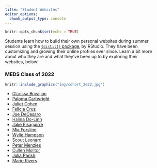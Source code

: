 ```yaml
---
title: "Student Websites"
editor_options: 
  chunk_output_type: console
---
```


```r
knitr::opts_chunk$set(echo = TRUE)
```

Students learn how to build their own personal websites during summer session using the [`{distill}` package](https://rstudio.github.io/distill/), by RStudio. They have been customizing and growing their online profiles ever since. Learn a bit more about who they are and what they've been up to by exploring their websites, below!

### MEDS Class of 2022

```r
knitr::include_graphics("img/cohort_2022.jpg")
```

- [Clarissa Boyajian](https://cboyajian.github.io/)
- [Paloma Cartwright](https://palomacartwright.github.io/)
- [Juliet Cohen](https://julietcohen.github.io/)
- [Felicia Cruz](https://fmcruz23.github.io/)
- [Joe DeCesaro](https://joedecesaro.github.io/)
- [Halina Do-Linh](https://hdolinh.github.io/)
- [Jake Eisaguirre](https://jake-eisaguirre.github.io/)
- [Mia Forsline](https://miaforsline.github.io/)
- [Wylie Hampson](https://wyliehampson.github.io/)
- [Scout Leonard](https://scoutcleonard.github.io/)
- [Peter Menzies](https://petermenzies.github.io/)
- [Cullen Molitor](https://cullen-molitor.github.io/)
- [Julia Parish](https://juliaparish.github.io/)
- [Marie Rivers](https://marierivers.github.io/)

